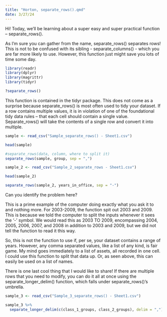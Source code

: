 ```yaml
---
title: "Horton, separate_rows().qmd"
date: 3/27/24
---
```


Hi! Today, we'll be learning about a super easy and super practical function – separate_rows().

As I'm sure you can gather from the name, separate_rows() separates rows! This is not to be confused with its sibling - separate_columns() - which you are far more likely to use. However, this function just might save you lots of time some day.

```r
library(readr)
library(dplyr)
library(magrittr)
library(tidyr)
```

```r
?separate_rows()
```

This function is contained in the tidyr package. This does not come as a surprise because separate_rows() is most often used to tidy your dataset. If a row contains multiple values, it is in violation of one of the foundational tidy data rules – that each cell should contain a single value. Separate_rows() will take the contents of a single row and convert it into multiple.

```r
sample <- read_csv("Sample_separate_rows() - Sheet1.csv")

head(sample)
```

```r
#separate_rows(data, column, where to split it)
separate_rows(sample, group, sep = ",")
```

```r
sample_2 <- read_csv("Sample_2_separate_rows - Sheet1.csv")

head(sample_2)
```

```r
separate_rows(sample_2, years_in_office, sep = "-")
```

Can you identify the problem here?

This is a prime example of the computer doing exactly what you ask it to and nothing more. For 2003-2009, the function spit out 2003 and 2009. This is because we told the computer to split the inputs whenever it sees the '-' symbol. We would read this as 2003 TO 2009, encompassing 2004, 2005, 2006, 2007, and 2008 in addition to 2003 and 2009, but we did not tell the function to read it this way.

So, this is not the function to use if, per se, your dataset contains a range of years. However, any comma separated values, like a list of any kind, is fair game. My mind goes immediately to a list of assets, all recorded in one cell. I could use this function to split that data up. Or, as seen above, this can easily be used on a list of names. 



There is one last cool thing that I would like to share! If there are multiple rows that you need to modify, you can do it all at once using the separate_longer_delim() function, which falls under separate_rows()'s umbrella.

```r
sample_3 <- read_csv("Sample_3_separate_rows() - Sheet1.csv")
```

```r
sample_3 %>% 
  separate_longer_delim(c(class_1_groups, class_2_groups), delim = ",")
```

